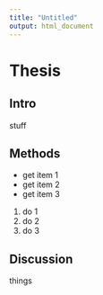 ```yaml
---
title: "Untitled"
output: html_document
---
```


# Thesis

## Intro
stuff

## Methods

- get item 1
- get item 2
- get item 3

1. do 1
2. do 2
1. do 3

## Discussion
things